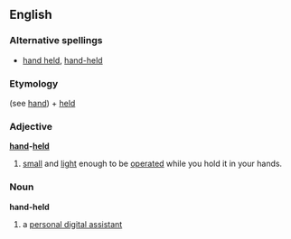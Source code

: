 ==English==
===Alternative spellings===
*[[hand held]], [[hand-held]]
===Etymology===
(see [[hand]]) + [[held]]
===Adjective===
'''[[hand]]-[[held]]'''
# [[small]] and [[light]] enough to be [[operate]]d while you hold it in your hands.

===Noun===
'''hand-held'''
#{{computing}} a [[personal digital assistant]]